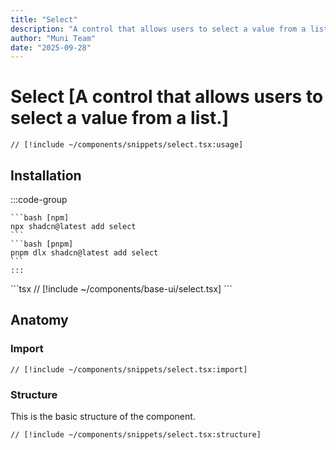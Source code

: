 ```yaml
---
title: "Select"
description: "A control that allows users to select a value from a list."
author: "Muni Team"
date: "2025-09-28"
---
```



# Select [A control that allows users to select a value from a list.]

<CodePreviewBlock>
<SelectComponent />

```tsx
// [!include ~/components/snippets/select.tsx:usage]
```

</CodePreviewBlock>

## Installation

<Tabs>
  <TabsItem value="cli" label="CLI">
    :::code-group 

    ```bash [npm] 
    npx shadcn@latest add select 
    ``` 
    ```bash [pnpm] 
    pnpm dlx shadcn@latest add select 
    ``` 
    :::
  </TabsItem>
  <TabsItem value="manual" label="MANUAL">
    ```tsx 
    // [!include ~/components/base-ui/select.tsx] 
    ```
  </TabsItem>
</Tabs>

## Anatomy

### Import

```tsx
// [!include ~/components/snippets/select.tsx:import]
```

### Structure

This is the basic structure of the component.

```tsx
// [!include ~/components/snippets/select.tsx:structure]
```